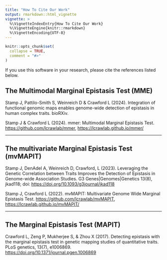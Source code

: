 ```yaml
---
title: "How To Cite Our Work"
output: rmarkdown::html_vignette
vignette: >
  %\VignetteIndexEntry{How To Cite Our Work}
  %\VignetteEngine{knitr::rmarkdown}
  %\VignetteEncoding{UTF-8}
---
```


```r
knitr::opts_chunk$set(
  collapse = TRUE,
  comment = "#>"
)
```

If you use this software in your research, please cite the references listed below.

## The Multimodal Marginal Epistasis Test (MME)

Stamp J, Pattilo-Smith S, Weinreich D & Crawford L (2024). Integration of functional genomic maps enables genome-wide detection of
epistasis in human complex traits. bioRXiv.

Stamp J & Crawford L (2024). mmer: Multimodal Marginal Epistasis Test. <https://github.com/lcrawlab/mmer>, <https://lcrawlab.github.io/mmer/>

---

## The multivariate Marginal Epistasis Test (mvMAPIT)

Stamp J, DenAdel A, Weinreich D, Crawford, L (2023). Leveraging the Genetic Correlation between Traits Improves the Detection of Epistasis in Genome-wide Association Studies. G3 Genes|Genomes|Genetics 13(8), jkad118; doi: <https://doi.org/10.1093/g3journal/jkad118>

Stamp J, Crawford L (2022). mvMAPIT: Multivariate Genome Wide Marginal Epistasis Test. <https://github.com/lcrawlab/mvMAPIT>, <https://lcrawlab.github.io/mvMAPIT/>

---

## The Marginal Epistasis Test (MAPIT)

Crawford L, Zeng P, Mukherjee S, & Zhou X (2017). Detecting epistasis with the marginal epistasis test in genetic mapping studies of quantitative traits. PLoS genetics, 13(7), e1006869. <https://doi.org/10.1371/journal.pgen.1006869>
